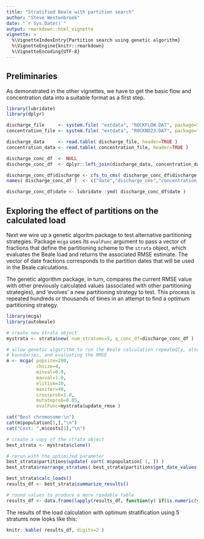 ```yaml
---
title: "Stratified Beale with partition search"
author: "Steve Westenbroek"
date: "`r Sys.Date()`"
output: rmarkdown::html_vignette
vignette: >
  %\VignetteIndexEntry{Partition search using genetic algorithm}
  %\VignetteEngine{knitr::rmarkdown}
  %\VignetteEncoding{UTF-8}
---
```


## Preliminaries

As demonstrated in the other vignettes, we have to get the basic flow and concentration data into a suitable format as a first step. 

```r

library(lubridate)
library(dplyr)

discharge_file     <- system.file( "extdata", "ROCKFLOW.DAT", package="autobeale")
concentration_file <- system.file( "extdata", "ROCKNO23.DAT", package="autobeale")

discharge_data     <- read.table( discharge_file, header=TRUE )
concentration_data <- read.table( concentration_file, header=TRUE )

discharge_conc_df  <- NULL
discharge_conc_df  <- dplyr::left_join(discharge_data, concentration_data, by=c("date" = "date") )

discharge_conc_df$discharge <- cfs_to_cms( discharge_conc_df$discharge )
names( discharge_conc_df )  <- c("date","discharge_cms","concentration_mg_L")

discharge_conc_df$date <- lubridate::ymd( discharge_conc_df$date )

```

## Exploring the effect of partitions on the calculated load

Next we wire up a genetic algoritm package to test alternative partitioning strategies. Package `mcga` uses its `evalFunc` argument to pass a vector of fractions that define the partitioning scheme to the `strata` object, which evaluates the Beale load and returns the associated RMSE estimate. The vector of date fractions corresponds to the partition dates that will be used in the Beale calculations. 

The genetic algorithm package, in turn, compares the current RMSE value with other previously calculated values (associated with other partitioning strategies), and 'evolves' a new partitioning strategy to test. This process is repeated hundreds or thousands of times in an attempt to find a optimum partitioning strategy.

```r

library(mcga)
library(autobeale)

# create new strata object
mystrata <- strata$new( num_stratums=5, q_conc_df=discharge_conc_df )

# allow genetic algorithm to run the Beale calculation repeatedly, altering partition
# boundaries, and evaluating the RMSE
m <- mcga( popsize=200,
           chsize=4,
           minval=0.0,
           maxval=1.0,
           elitism=10,
           maxiter=40,
           crossprob=1.0,
           mutateprob=0.05,
           evalFunc=mystrata$update_rmse )

cat("Best chromosome:\n")
cat(m$population[1,],"\n")
cat("Cost: ",m$costs[1],"\n")

# create a copy of the strata object
best_strata <- mystrata$clone()

# rerun with the optimized parameter
best_strata$partitions$update( sort( m$population[ 1, ]) )
best_strata$rearrange_stratums( best_strata$partitions$get_date_values() )

best_strata$calc_loads()
results_df <- best_strata$summarize_results()

# round values to produce a more readable table
results_df <- data.frame(lapply(results_df, function(y) if(is.numeric(y)) round(y, 2) else y)) 
```

The results of the load calculation with optimum stratification using 5 stratums now looks like this:

```r
knitr::kable( results_df, digits=2 )
```
